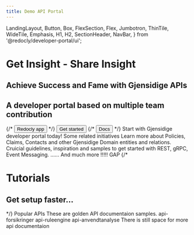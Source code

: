 ```yaml
---
title: Demo API Portal
---
```


  LandingLayout,
  Button,
  Box,
  FlexSection,
  Flex,
  Jumbotron,
  ThinTile,
  WideTile,
  Emphasis,
  H1,
  H2,
  SectionHeader,
  NavBar,
} from '@redocly/developer-portal/ui';



<Jumbotron>
  <NavBar location={props.location} standalone={false} />
  <H1>Get Insight - Share Insight</H1>

  <H2>Achieve Success and Fame with Gjensidige APIs</H2>
  <H2>A developer portal based on multiple team contribution</H2>
  <Flex p={20} justifyContent="center">
    {/* <Button size="xlarge" to="https://app.redoc.ly">
      Redocly app
    </Button> */}
     <Button variant="outlined" size="xlarge" to="developer-portal/index.md">
      Get started
    </Button>
    {/* <Button variant="outlined" size="xlarge" to="https://redoc.ly/docs">
      Docs
    </Button> */}
  </Flex>
</Jumbotron>
<Box my={25}>
  <SectionHeader>
    Start with <Emphasis> Gjensidige developer portal </Emphasis> today!
  </SectionHeader>
  <SectionHeader>
      Some related initiatives
    </SectionHeader>
  <FlexSection justifyContent="space-around" flexWrap="wrap">
    <ThinTile to="https://confluence.gjensidige.dev/confluence/display/GFIA/Informasjonsmodell+for+APIer" icon={icon1} header="Information Model">
        Learn more about Policies, Claims, Contacts and other Gjensidige Domain entities and relations.
    </ThinTile>
    <ThinTile to="https://github.com/gjensidige/integration-api-strategy" icon={launchFastIcon} header="API Strategy">
        Cruicial guidelines, inspiration and samples to get started with REST, gRPC, Event Messaging.
        ...... And much more !!!!!
    </ThinTile>
    <ThinTile to="https://gap.gjensidige.io/" icon={icon3} header="Gjensidige Application Platform">
        GAP
    </ThinTile>
  </FlexSection>
  {/* <Jumbotron parallaxEffect bgImage={icon1}>
    <H1>Tutorials</H1>
    <H2>Get setup faster...</H2>
  </Jumbotron> */}
  <SectionHeader>
    <Emphasis>Popular APIs </Emphasis>
    These are golden API documentaion samples.
  </SectionHeader>
  <FlexSection justifyContent="space-around" flexWrap="wrap">
    <WideTile to="developer-portal/index.md" header="api-forsikringer">
        api-forsikringer
    </WideTile>
    <WideTile to="developer-portal/index.md" header="api-ruleengine">
        api-ruleengine
    </WideTile>
    <WideTile to="developer-portal/index.md" header="api-anvendtanalyse">
        api-anvendtanalyse
    </WideTile>
    <WideTile to="developer-portal/index.md" header="api-wanted">
        There is still space for more api documentaion
    </WideTile>
  </FlexSection>
</Box>

